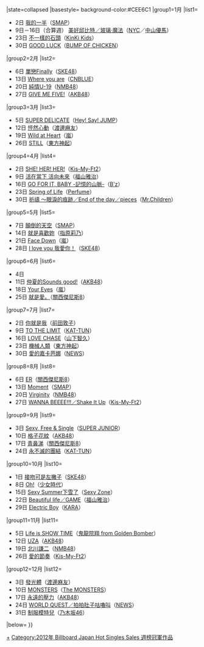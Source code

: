 {{Navbox
|bodyclass=hlist

|name= Billboard JAPAN Hot Singles Sales 週榜冠軍 (2012年)
|title= [[Billboard JAPAN]] Hot Singles Sales 週榜冠軍作品及獲得者{{#if:{{{1|}}}|（{{{1|}}}）|}}
|state=<includeonly>collapsed</includeonly>
|basestyle= background-color:#CEE6C1
|group1=1月
|list1= 
*2日 [[我的一半]]（[[SMAP]]）
*9日－16日（合算週） [[美好邱比特/玻璃·魔法|美好邱比特／玻璃·魔法]]（[[NYC (偶像團體)|NYC]]／[[中山優馬]]）
*23日 [[不一樣的石頭]]（[[近畿小子|KinKi Kids]]）
*30日 [[GOOD LUCK (BUMP OF CHICKEN單曲)|GOOD LUCK]]（[[BUMP OF CHICKEN]]）
|group2=2月
|list2= 
*6日 [[單戀Finally]]（[[SKE48]]）
*13日 [[Where you are (CNBLUE單曲)|Where you are]]（[[CNBLUE]]）
*20日 [[純情U-19]]（[[NMB48]]）
*27日 [[GIVE ME FIVE!]]（[[AKB48]]）
|group3=3月
|list3= 
*5日 [[SUPER DELICATE]]（[[Hey! Say! JUMP]]）
*12日 [[怦然心動]]（[[渡邊麻友]]）
*19日 [[Wild at Heart]]（[[嵐]]）
*26日 [[STILL]]（[[東方神起]]）
|group4=4月
|list4= 
*2日 [[SHE! HER! HER!]]（[[Kis-My-Ft2]]）
*9日 [[活在當下 活向未來]]（[[福山雅治]]）
*16日 [[GO FOR IT, BABY -記憶的山脈-]]（[[B'z]]）
*23日 [[Spring of Life]]（[[Perfume (日本音乐团体)|Perfume]]）
*30日 [[祈禱 ～眼淚的痕跡/End of the day/pieces|祈禱 ～眼淚的痕跡／End of the day／pieces]]（[[Mr.Children]]） 
|group5=5月
|list5= 
*7日 [[顛倒的天空]]（[[SMAP]]）
*14日 [[就是喜歡妳]]（[[指原莉乃]]）
*21日 [[Face Down]]（[[嵐]]）
*28日 [[I love you 我愛你！]]（[[SKE48]]） 
|group6=6月
|list6= 
*4日
*11日 [[仲夏的Sounds good!]]（[[AKB48]]）
*18日 [[Your Eyes]]（[[嵐]]）
*25日 [[就是愛。]]（[[關西傑尼斯8]]） 
|group7=7月
|list7= 
*2日 [[你就是我]]（[[前田敦子]]）
*9日 [[TO THE LIMIT]]（[[KAT-TUN]]）
*16日 [[LOVE CHASE]]（[[山下智久]]）
*23日 [[機械人類]]（[[東方神起]]）
*30日 [[愛的嘉卡芭娜]]（[[NEWS]]） 
|group8=8月
|list8= 
*6日 [[ER (關西傑尼斯8單曲)|ER]]（[[關西傑尼斯8]]）
*13日 [[Moment (SMAP單曲)|Moment]]（[[SMAP]]）
*20日 [[Virginity]]（[[NMB48]]）
*27日 [[WANNA BEEEE!!!/Shake It Up|WANNA BEEEE!!!／Shake It Up]]（[[Kis-My-Ft2]]）
|group9=9月
|list9= 
*3日 [[Sexy, Free & Single (單曲)|Sexy, Free & Single]]（[[Super Junior|SUPER JUNIOR]]）
*10日 [[格子花紋]]（[[AKB48]]）
*17日 [[青鼻涕]]（[[關西傑尼斯8]]）
*24日 [[永不滅的團結]]（[[KAT-TUN]]）
|group10=10月
|list10= 
*1日 [[接吻可是左撇子]]（[[SKE48]]）
*8日 [[Oh! (單曲)|Oh!]]（[[少女時代]]）
*15日 [[Sexy Summer下雪了]]（[[Sexy Zone]]）
*22日 [[Beautiful life/GAME|Beautiful life／GAME]]（[[福山雅治]]）
*29日 [[Electric Boy]]（[[Kara|KARA]]）
|group11=11月
|list11= 
*5日 [[Life is SHOW TIME]]（[[Golden Bomber|鬼龍院翔 from Golden Bomber]]）
*12日 [[UZA]]（[[AKB48]]）
*19日 [[北川謙二 (單曲)|北川謙二]]（[[NMB48]]）
*26日 [[愛的節奏]]（[[Kis-My-Ft2]]）
|group12=12月
|list12= 
*3日 [[發光體 (渡邊麻友單曲)|發光體]]（[[渡邊麻友]]）
*10日 [[MONSTERS (單曲)|MONSTERS]]（[[MONSTERS (電視劇)|The MONSTERS]]）
*17日 [[永遠的壓力]]（[[AKB48]]）
*24日 [[WORLD QUEST/拍拍肚子咕嚕叫|WORLD QUEST／拍拍肚子咕嚕叫]]（[[NEWS]]）
*31日 [[制服模特兒]]（[[乃木坂46]]）

|below={{Billboard JAPAN Hot Singles Sales 週榜冠軍／年份別模板}}
}}<noinclude>[[Category:2012年 Billboard Japan Hot Singles Sales 週榜冠軍作品|+]]</noinclude>
<includeonly>[[Category:2012年 Billboard Japan Hot Singles Sales 週榜冠軍作品]]</includeonly>